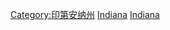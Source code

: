 {{Commons cat|Education in Indiana}}

[[Category:印第安纳州|Category:印第安纳州]]
[[Category:美國各州教育|Indiana]]
[[Category:美國中西部教育|Indiana]]